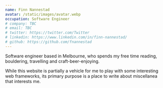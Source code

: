 ```yaml
---
name: Finn Nannestad
avatar: /static/images/avatar.webp
occupation: Software Engineer
# company: TBC
# email: TBC
# twitter: https://twitter.com/Twitter
# linkedin: https://www.linkedin.com/in/finn-nannestad/
# github: https://github.com/fnannestad
---
```


Software engineer based in Melbourne, who spends my free time reading, bouldering, travelling and craft-beer-enjoying.

While this website is partially a vehicle for me to play with some interesting web frameworks, its primary purpose is a place to write about miscellanea that interests me.
